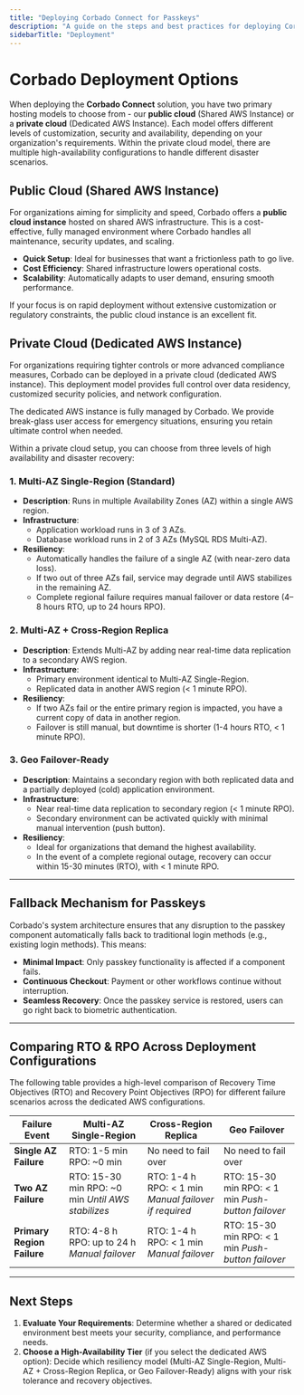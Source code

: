 ```yaml
---
title: "Deploying Corbado Connect for Passkeys"
description: "A guide on the steps and best practices for deploying Corbado Connect in your environment. Enable secure passkey authentication for all your users."
sidebarTitle: "Deployment"
---
```


# Corbado Deployment Options

When deploying the **Corbado Connect** solution, you have two primary hosting models to choose from - our **public cloud** (Shared AWS Instance) or a **private cloud** (Dedicated AWS Instance). Each model offers different levels of customization, security and availability, depending on your organization's requirements. Within the private cloud model, there are multiple high-availability configurations to handle different disaster scenarios.

## Public Cloud (Shared AWS Instance)

For organizations aiming for simplicity and speed, Corbado offers a **public cloud instance** hosted on shared AWS infrastructure. This is a cost-effective, fully managed environment where Corbado handles all maintenance, security updates, and scaling.

- **Quick Setup**: Ideal for businesses that want a frictionless path to go live.
- **Cost Efficiency**: Shared infrastructure lowers operational costs.
- **Scalability**: Automatically adapts to user demand, ensuring smooth performance.

If your focus is on rapid deployment without extensive customization or regulatory constraints, the public cloud instance is an excellent fit.

## Private Cloud (Dedicated AWS Instance)

For organizations requiring tighter controls or more advanced compliance measures, Corbado can be deployed in a private cloud (dedicated AWS instance). This deployment model provides full control over data residency, customized security policies, and network configuration. 

The dedicated AWS instance is fully managed by Corbado. We provide break-glass user access for emergency situations, ensuring you retain ultimate control when needed.

Within a private cloud setup, you can choose from three levels of high availability and disaster recovery:

### 1. Multi-AZ Single-Region (Standard)

- **Description**: Runs in multiple Availability Zones (AZ) within a single AWS region.
- **Infrastructure**:
  - Application workload runs in 3 of 3 AZs.
  - Database workload runs in 2 of 3 AZs (MySQL RDS Multi-AZ).
- **Resiliency**:
  - Automatically handles the failure of a single AZ (with near-zero data loss).
  - If two out of three AZs fail, service may degrade until AWS stabilizes in the remaining AZ.
  - Complete regional failure requires manual failover or data restore (4–8 hours RTO, up to 24 hours RPO).

### 2. Multi-AZ \+ Cross-Region Replica

- **Description**: Extends Multi-AZ by adding near real-time data replication to a secondary AWS region.
- **Infrastructure**:
  - Primary environment identical to Multi-AZ Single-Region.
  - Replicated data in another AWS region (\< 1 minute RPO).
- **Resiliency**:
  - If two AZs fail or the entire primary region is impacted, you have a current copy of data in another region.
  - Failover is still manual, but downtime is shorter (1-4 hours RTO, \< 1 minute RPO).

### 3. Geo Failover-Ready

- **Description**: Maintains a secondary region with both replicated data and a partially deployed (cold) application environment.
- **Infrastructure**:
  - Near real-time data replication to secondary region (\< 1 minute RPO).
  - Secondary environment can be activated quickly with minimal manual intervention (push button).
- **Resiliency**:
  - Ideal for organizations that demand the highest availability.
  - In the event of a complete regional outage, recovery can occur within 15-30 minutes (RTO), with \< 1 minute RPO.

---


<Demo />

## Fallback Mechanism for Passkeys

Corbado's system architecture ensures that any disruption to the passkey component automatically falls back to traditional login methods (e.g., existing login methods). This means:

- **Minimal Impact**: Only passkey functionality is affected if a component fails.
- **Continuous Checkout**: Payment or other workflows continue without interruption.
- **Seamless Recovery**: Once the passkey service is restored, users can go right back to biometric authentication.

---

## Comparing RTO & RPO Across Deployment Configurations

The following table provides a high-level comparison of Recovery Time Objectives (RTO) and Recovery Point Objectives (RPO) for different failure scenarios across the dedicated AWS configurations.

| **Failure Event**          | **Multi-AZ Single-Region**                          | **Cross-Region Replica**                                 | **Geo Failover**                                      |
| -------------------------- | --------------------------------------------------- | -------------------------------------------------------- | ----------------------------------------------------- |
| **Single AZ Failure**      | RTO: 1-5 min  RPO: ~0 min                           | No need to fail over                                     | No need to fail over                                  |
| **Two AZ Failure**         | RTO: 15-30 min  RPO: ~0 min  _Until AWS stabilizes_ | RTO: 1-4 h  RPO: \< 1 min  _Manual failover if required_ | RTO: 15-30 min  RPO: \< 1 min  _Push-button failover_ |
| **Primary Region Failure** | RTO: 4-8 h  RPO: up to 24 h  _Manual failover_      | RTO: 1-4 h  RPO: \< 1 min  _Manual failover_             | RTO: 15-30 min  RPO: \< 1 min  _Push-button failover_ |

---

## Next Steps

1. **Evaluate Your Requirements**: Determine whether a shared or dedicated environment best meets your security, compliance, and performance needs.
2. **Choose a High-Availability Tier** (if you select the dedicated AWS option): Decide which resiliency model (Multi-AZ Single-Region, Multi-AZ \+ Cross-Region Replica, or Geo Failover-Ready) aligns with your risk tolerance and recovery objectives.